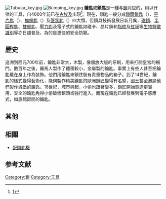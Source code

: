 [[File:Tubular_key.jpg|thumb]]
[[File:Bumping_key.jpg|thumb]]
'''鑰匙'''或'''鎖匙'''是一種与[[鎖|鎖]]对应的，用以开锁的工具，自4000年前已在[[古埃及|古埃及]]出現<ref>[http://www.locks.ru/germ/informat/schlagehistory.htm]</ref>。現在，鎖匙一般分成[[鎖筒鎖匙|鎖筒鎖匙]]（{{lang|en|Cylinder Key}}）、[[平片匙|平片匙]]（{{lang|en|Flat Key}}）、[[旗桿匙|旗桿匙]]（{{lang|en|Lever lock key}}）及[[管狀匙|管狀匙]]（{{lang|en|Tubular Key}}）四大類，但鎖具技術發展日新月異，[[磁鎖|磁鎖]]、[[半圓桿匙|半圓桿匙]]、[[雙側匙|雙側匙]]、[[壓力匙|壓力匙]]及電子式的鑰匙如磁卡、晶片鎖和[[指紋|指紋]]及[[虹膜|虹膜]]等[[生物特徵識別|生物特徵識別]]等亦日趨普及，為的是更佳的安全防範。

== 歷史 ==
追溯到西元700年前，鑰匙非常大，木製，像個放大版的牙刷，用來打開皇宮的柵門。數百年之後，羅馬人製作了體積較小，金屬製的鑰匙。事實上有些人甚至把鑰匙戴在身上作為裝飾。他們用鑰匙來鎖住裝有貴重物品的箱子。到了14世紀，鑰匙的樣式變得藝術化，能夠製作精美鑰匙的歐洲鎖匠變得有名望，國王甚至邀請他們製作城堡的鑰匙。18世紀，城市興起，小偷也跟著變多，鎖匠開始製造更實用、安全的鑰匙免得小偷破壞鎖頭或強行進入。而現在鑰匙已經發展到電子感應式，如旅館房間的鑰匙。

== 其他 ==
{{see also|密钥}}

== 相關 ==
* [[配鎖匙機|配鎖匙機]]

== 参考文献 ==
<div class="references-small">
<references />
</div>



{{Authority control}}
[[Category:鎖|Category:鎖]]
[[Category:工具|Category:工具]]